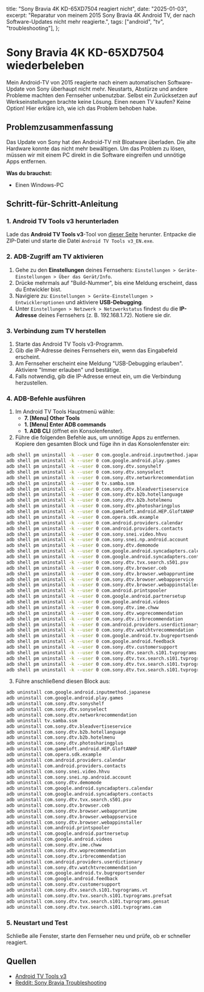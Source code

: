   title: "Sony Bravia 4K KD-65XD7504 reagiert nicht",
  date: "2025-01-03",
  excerpt:
    "Reparatur von meinem 2015 Sony Bravia 4K Android TV, der nach Software-Updates nicht mehr reagierte.",
  tags: ["android", "tv", "troubleshooting"],
};

# Sony Bravia 4K KD-65XD7504 wiederbeleben

Mein Android-TV von 2015 reagierte nach einem automatischen Software-Update von Sony überhaupt nicht mehr. Neustarts, Abstürze und andere Probleme machten den Fernseher unbenutzbar. Selbst ein Zurücksetzen auf Werkseinstellungen brachte keine Lösung. Einen neuen TV kaufen? Keine Option! Hier erkläre ich, wie ich das Problem behoben habe.

## Problemzusammenfassung

Das Update von Sony hat den Android-TV mit Bloatware überladen. Die alte Hardware konnte das nicht mehr bewältigen. Um das Problem zu lösen, müssen wir mit einem PC direkt in die Software eingreifen und unnötige Apps entfernen.

**Was du brauchst:**

- Einen Windows-PC

## Schritt-für-Schritt-Anleitung

### 1. Android TV Tools v3 herunterladen

Lade das **Android TV Tools v3**-Tool von [dieser Seite](https://xdaforums.com/t/tool-all-in-one-tool-for-windows-android-tv-tools-v3.4648239/) herunter. Entpacke die ZIP-Datei und starte die Datei `Android TV Tools v3_EN.exe`.

### 2. ADB-Zugriff am TV aktivieren

1. Gehe zu den **Einstellungen** deines Fernsehers:
   `Einstellungen > Geräte-Einstellungen > Über das Gerät/Info`.
2. Drücke mehrmals auf "Build-Nummer", bis eine Meldung erscheint, dass du Entwickler bist.
3. Navigiere zu: `Einstellungen > Geräte-Einstellungen > Entwickleroptionen` und aktiviere **USB-Debugging**.
4. Unter `Einstellungen > Netzwerk > Netzwerkstatus` findest du die **IP-Adresse** deines Fernsehers (z. B. 192.168.1.72). Notiere sie dir.

### 3. Verbindung zum TV herstellen

1. Starte das Android TV Tools v3-Programm.
2. Gib die IP-Adresse deines Fernsehers ein, wenn das Eingabefeld erscheint.
3. Am Fernseher erscheint eine Meldung "USB-Debugging erlauben". Aktiviere "Immer erlauben" und bestätige.
4. Falls notwendig, gib die IP-Adresse erneut ein, um die Verbindung herzustellen.

### 4. ADB-Befehle ausführen

1. Im Android TV Tools Hauptmenü wähle:
   - **7. [Menu] Other Tools**
   - **1. [Menu] Enter ADB commands**
   - **1. ADB CLI** (öffnet ein Konsolenfenster).
2. Führe die folgenden Befehle aus, um unnötige Apps zu entfernen. Kopiere den gesamten Block und füge ihn in das Konsolenfenster ein:

```bash
adb shell pm uninstall -k --user 0 com.google.android.inputmethod.japanese
adb shell pm uninstall -k --user 0 com.google.android.play.games
adb shell pm uninstall -k --user 0 com.sony.dtv.sonyshelf
adb shell pm uninstall -k --user 0 com.sony.dtv.sonyselect
adb shell pm uninstall -k --user 0 com.sony.dtv.networkrecommendation
adb shell pm uninstall -k --user 0 tv.samba.ssm
adb shell pm uninstall -k --user 0 com.sony.dtv.bleadvertiseservice
adb shell pm uninstall -k --user 0 com.sony.dtv.b2b.hotellanguage
adb shell pm uninstall -k --user 0 com.sony.dtv.b2b.hotelmenu
adb shell pm uninstall -k --user 0 com.sony.dtv.photosharingplus
adb shell pm uninstall -k --user 0 com.gameloft.android.HEP.GloftANHP
adb shell pm uninstall -k --user 0 com.opera.sdk.example
adb shell pm uninstall -k --user 0 com.android.providers.calendar
adb shell pm uninstall -k --user 0 com.android.providers.contacts
adb shell pm uninstall -k --user 0 com.sony.snei.video.hhvu
adb shell pm uninstall -k --user 0 com.sony.snei.np.android.account
adb shell pm uninstall -k --user 0 com.sony.dtv.demomode
adb shell pm uninstall -k --user 0 com.google.android.syncadapters.calendar
adb shell pm uninstall -k --user 0 com.google.android.syncadapters.contacts
adb shell pm uninstall -k --user 0 com.sony.dtv.tvx.search.s501.psv
adb shell pm uninstall -k --user 0 com.sony.dtv.browser.ceb
adb shell pm uninstall -k --user 0 com.sony.dtv.browser.webappruntime
adb shell pm uninstall -k --user 0 com.sony.dtv.browser.webappservice
adb shell pm uninstall -k --user 0 com.sony.dtv.browser.webappinstaller
adb shell pm uninstall -k --user 0 com.android.printspooler
adb shell pm uninstall -k --user 0 com.google.android.partnersetup
adb shell pm uninstall -k --user 0 com.google.android.videos
adb shell pm uninstall -k --user 0 com.sony.dtv.ime.chww
adb shell pm uninstall -k --user 0 com.sony.dtv.woprecommendation
adb shell pm uninstall -k --user 0 com.sony.dtv.irbrecommendation
adb shell pm uninstall -k --user 0 com.android.providers.userdictionary
adb shell pm uninstall -k --user 0 com.sony.dtv.watchtvrecommendation
adb shell pm uninstall -k --user 0 com.google.android.tv.bugreportsender
adb shell pm uninstall -k --user 0 com.google.android.feedback
adb shell pm uninstall -k --user 0 com.sony.dtv.customersupport
adb shell pm uninstall -k --user 0 com.sony.dtv.search.s101.tvprograms.vt
adb shell pm uninstall -k --user 0 com.sony.dtv.tvx.search.s101.tvprograms.prefsat
adb shell pm uninstall -k --user 0 com.sony.dtv.tvx.search.s101.tvprograms.gensat
adb shell pm uninstall -k --user 0 com.sony.dtv.tvx.search.s101.tvprograms.cam
```

3. Führe anschließend diesen Block aus:

```bash
adb uninstall com.google.android.inputmethod.japanese
adb uninstall com.google.android.play.games
adb uninstall com.sony.dtv.sonyshelf
adb uninstall com.sony.dtv.sonyselect
adb uninstall com.sony.dtv.networkrecommendation
adb uninstall tv.samba.ssm
adb uninstall com.sony.dtv.bleadvertiseservice
adb uninstall com.sony.dtv.b2b.hotellanguage
adb uninstall com.sony.dtv.b2b.hotelmenu
adb uninstall com.sony.dtv.photosharingplus
adb uninstall com.gameloft.android.HEP.GloftANHP
adb uninstall com.opera.sdk.example
adb uninstall com.android.providers.calendar
adb uninstall com.android.providers.contacts
adb uninstall com.sony.snei.video.hhvu
adb uninstall com.sony.snei.np.android.account
adb uninstall com.sony.dtv.demomode
adb uninstall com.google.android.syncadapters.calendar
adb uninstall com.google.android.syncadapters.contacts
adb uninstall com.sony.dtv.tvx.search.s501.psv
adb uninstall com.sony.dtv.browser.ceb
adb uninstall com.sony.dtv.browser.webappruntime
adb uninstall com.sony.dtv.browser.webappservice
adb uninstall com.sony.dtv.browser.webappinstaller
adb uninstall com.android.printspooler
adb uninstall com.google.android.partnersetup
adb uninstall com.google.android.videos
adb uninstall com.sony.dtv.ime.chww
adb uninstall com.sony.dtv.woprecommendation
adb uninstall com.sony.dtv.irbrecommendation
adb uninstall com.android.providers.userdictionary
adb uninstall com.sony.dtv.watchtvrecommendation
adb uninstall com.google.android.tv.bugreportsender
adb uninstall com.google.android.feedback
adb uninstall com.sony.dtv.customersupport
adb uninstall com.sony.dtv.search.s101.tvprograms.vt
adb uninstall com.sony.dtv.tvx.search.s101.tvprograms.prefsat
adb uninstall com.sony.dtv.tvx.search.s101.tvprograms.gensat
adb uninstall com.sony.dtv.tvx.search.s101.tvprograms.cam
```

### 5. Neustart und Test

Schließe alle Fenster, starte den Fernseher neu und prüfe, ob er schneller reagiert.

## Quellen

- [Android TV Tools v3](https://xdaforums.com/t/tool-all-in-one-tool-for-windows-android-tv-tools-v3.4648239/)
- [Reddit: Sony Bravia Troubleshooting](https://www.reddit.com/r/Troubleshooting/comments/ejhrnb/sony_bravia_tv_stuck_on_boot_up_screen_anyone/)
